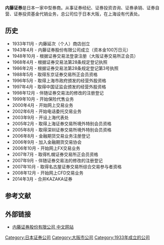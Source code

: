 
{{Infobox Company 
| company_name       = 内藤证券股份有限公司
| company_name_en    = Naito Securities Co., Ltd.
| original_text      = 
| company_logo       = [[File:Naito-logo.jpg|内藤证券]]
| company_type       = 
| market_information = 
| abbreviated_name   = 
| foundation         = 1933年11月
| location           = {{JPN}}[[大阪府|大阪府]][[大阪市|大阪市]]中央区高麗橋1-5-9
| zip_code           = 541-0043
| telephone_no       = 
| key_people         = 内藤诚二郎（[[董事长兼总经理|董事长兼总经理]]）
                       
| industry           = [[证券|证券]]
| products           = 
| capital            = 
| revenue            = 
| assets             = {{Increase}}635亿1500万日元（2013年3月）<ref>{{Cite web |url = http://www.naito-sec.co.jp/cn/company/outline.html |title = 内藤证券公司简介 |language = 中文 |accessdate = 2014-03-13 |archive-date = 2018-09-30 |archive-url = https://web.archive.org/web/20180930063720/http://www.naito-sec.co.jp/cn/company/outline.html |dead-url = no }}</ref>

| equity             = {{Increase}}94亿9600万日元（2013年3月）
| operating_income   = 
| profit             = {{Increase}}14亿2700万日元（2013年3月）
| market_value       =
| num_employees      = 443人
| P/E ratio          =
| earnings per share = {{Increase}}99.79日元（2013年3月）
| Net asset value    = 
| accounting_period  = 
| parent             = 
| divisions          =
| major_shareholder  = 
| subsid             = 
| homepage           = http://cn.naito-sec.co.jp
| footnotes          = 
| width              = 365px
}}
'''内藤证券'''是日本一家中型券商。从事证券经纪、证券投资咨询、证券承销、证券自营、证券投资基金代销业务，总公司位于日本大阪，在上海设有代表处。

== 历史 ==
* 1933年11月 - 内藤延次（个人）商店创立
* 1943年4月 - 内藤证券股份有限公司成立（资本金100万日元）
* 1948年10月 - 根据证券交易法登录注册（大阪证券交易所正会员）
* 1968年4月 - 根据证券交易法第28条规定登记执照
* 1986年2月 - 根据证券交易法第28条规定登记第3号执照
* 1988年5月 - 取得东京证券交易所正会员资格
* 1996年5月 - 取得上海市政府颁发的经营外股资格
* 1997年4月 - 取得中国证监会颁发的经营外股资格
* 1998年12月 - 伴随证券交易法的修改的注册登记
* 1999年10月 - 开始保险代售业务
* 2000年4月 - 开始网上交易业务
* 2002年6月 - 开始电话委托交易业务
* 2003年9月 - 开设上海代表处
* 2005年2月 - 取得上海证券交易所境外特别会员资格
* 2005年8月 - 取得深圳证券交易所境外特别会员资格
* 2006年8月 - 金融期货交易业务注册登记
* 2006年9月 - 加入金融期货交易协会
* 2006年10月 - 开始网上FX交易业务
* 2007年7月 - 取得札幌证券交易所正会员资格
* 2007年9月 - 伴随证券交易法的修改的注册登记
* 2007年10月 - 取得名古屋证券交易所综合交易参与者资格
* 2008年12月 - 开始网上CFD交易业务
* 2014年3月 - 合并KAZAKA证券

== 参考文献 ==
<references />

== 外部链接 ==
* [http://cn.naito-sec.co.jp 内藤证券股份有限公司 中文网站]{{Dead link|date=2020年1月 |bot=InternetArchiveBot |fix-attempted=yes }}

[[Category:日本证券公司|Category:日本证券公司]]
[[Category:大阪市公司|Category:大阪市公司]]
[[Category:1933年成立的公司|Category:1933年成立的公司]]